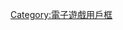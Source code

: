 {{Userbox
  |border-c = #000000
  |border-s = 1
  |id-c     = #FFFFFF
  |id-s     = 
  |id-fc    = #000080
  |info-s   = 9
  |info-fc  = #000000 
  |id       = {{lang|ja|三國志}}
  |info     = 這個用戶是'''[[三國志系列]]'''的玩家。
}}<includeonly>[[Category:喜歡玩三國志的維基人|{{PAGENAME}}]]</includeonly><noinclude>

{{DEFAULTSORT:Sangokushi}}
[[Category:喜歡玩三國志的維基人| ]]
[[Category:電子遊戲用戶框]]
</noinclude>